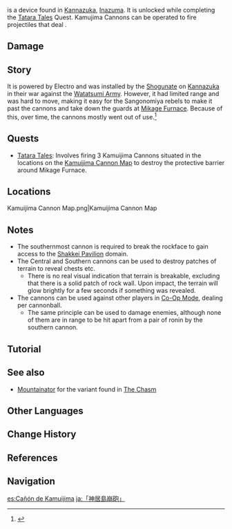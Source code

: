 {{Terminology Infobox
|image        = Object Kamuijima Cannon.png
|type         = Exploration
|region       = Inazuma
|area         = Kannazuka
}}
{{Lang|'''Kamuijima Cannon'''|ja=神居島崩砲}} is a device found in [[Kannazuka]], [[Inazuma]]. It is unlocked while completing the [[Tatara Tales (Quest)|Tatara Tales]] Quest. Kamujima Cannons can be operated to fire projectiles that deal {{Color|AoE Electro DMG}}.

==Damage==
{{Environmental Damage|25|Kamuijima Cannon Projectiles}}

==Story==
It is powered by Electro and was installed by the [[Shogunate]] on [[Kannazuka]] in their war against the [[Watatsumi Army]]. However, it had limited range and was hard to move, making it easy for the Sangonomiya rebels to make it past the cannons and take down the guards at [[Mikage Furnace]]. Because of this, over time, the cannons mostly went out of use.<ref>{{Ref/Quest|Tatara Tales (Quest)}}</ref>

==Quests==
*[[Tatara Tales (Quest)|Tatara Tales]]: Involves firing 3 Kamuijima Cannons situated in the locations on the [[Kamuijima Cannon Map]] to destroy the protective barrier around Mikage Furnace.

==Locations==
<gallery>
Kamuijima Cannon Map.png|Kamuijima Cannon Map
</gallery>

==Notes==
*The southernmost cannon is required to break the rockface to gain access to the [[Shakkei Pavilion]] domain.
*The Central and Southern cannons can be used to destroy patches of terrain to reveal chests etc.
** There is no real visual indication that terrain is breakable, excluding that there is a solid patch of rock wall. Upon impact, the terrain will glow brightly for a few seconds if something was revealed.
*The cannons can be used against other players in [[Co-Op Mode]], dealing {{Color|AoE Electro DMG}} per cannonball.
**The same principle can be used to damage enemies, although none of them are in range to be hit apart from a pair of ronin by the southern cannon.

==Tutorial==
{{Transclude|Tutorial/Kamuijima Cannon (I)}}
{{Transclude|Tutorial/Kamuijima Cannon (II)}}

==See also==
* [[Mountainator]] for the variant found in [[The Chasm]]

==Other Languages==
{{Other Languages
|en      = Kamuijima Cannon
|zhs     = 「神居岛崩炮」
|zhs_rm  = "Shénjū-dǎo Bēng Pào"
|zht     = 「神居島崩炮」
|zht_rm  = "Shénjū-dǎo Bēng Pào"
|zh_tl   = "Kamuijima Blast Cannon"
|ja      = 「神居島崩砲」
|ja_rm   = "Kamui-jima Houhou"{{Assumed}}
|ja_tl   = "God's Island Demolishing Cannon"
|ja_note = {{ja|神居島|rm=Kamui-jima}} literally means "island where god resides"
|ko      = 「카무이섬 붕괴포」
|ko_rm   = "Kamui-seom Bunggoepo"
|ko_tl   = "Kamui Island Demolishing Cannon"
|es      = Cañón de Kamuijima
|es_tl   = Kamuijima Cannon
|fr      = Canon de Kamuijima
|fr_tl   = Cannon of Kamuijima
|ru      = Пушка Камуйдзима
|ru_tl   = Kamuijima Cannon
|th      = "ปืนใหญ่ Kamuijima"
|th_rm   = "Puen-yai Kamuijima"
|th_tl   = "Kamuijima Cannon"
|vi      = Pháo Kamuijima
|vi_tl   = Kamuijima Cannon
|de      = „Kamuijima-Kanone“
|de_tl   = "Kamuijima Cannon"
|id      = Kamuijima Cannon
|pt      = Canhão Kamuijima
|pt_tl   = 
|tr      = 
|tr_tl   = 
|it      = 
|it_tl   = 
}}

==Change History==
{{Change History|2.0}}

==References==
{{Reflist}}

==Navigation==
{{Exploration Navbox|Inazuma}}

[[es:Cañón de Kamuijima]]
[[ja:「神居島崩砲」]]